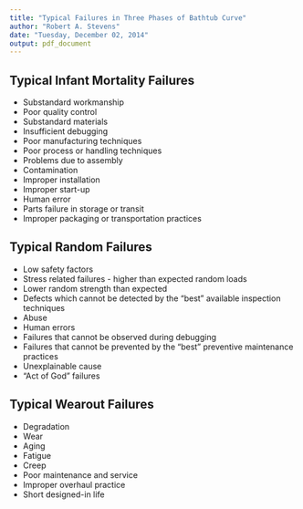```yaml
---
title: "Typical Failures in Three Phases of Bathtub Curve"
author: "Robert A. Stevens"
date: "Tuesday, December 02, 2014"
output: pdf_document
---
```


## Typical Infant Mortality Failures
- Substandard workmanship
-	Poor quality control
-	Substandard materials
-	Insufficient debugging
-	Poor manufacturing techniques
-	Poor process or handling techniques
-	Problems due to assembly
-	Contamination
-	Improper installation
-	Improper start-up
-	Human error
-	Parts failure in storage or transit
-	Improper packaging or transportation practices

## Typical Random Failures
-	Low safety factors
-	Stress related failures - higher than expected random loads
-	Lower random strength than expected
-	Defects which cannot be detected by the "best" available inspection techniques
-	Abuse
-	Human errors
-	Failures that cannot be observed during debugging
-	Failures that cannot be prevented by the "best" preventive maintenance practices
-	Unexplainable cause
-	"Act of God" failures

## Typical Wearout Failures
-	Degradation
-	Wear
-	Aging
-	Fatigue
-	Creep
-	Poor maintenance and service
-	Improper overhaul practice
-	Short designed-in life
